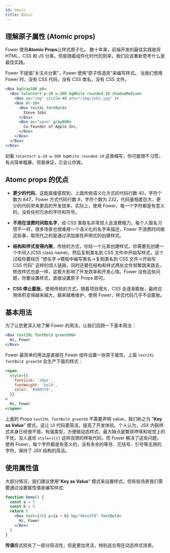 ```yaml
---
id: basic
title: Basic
---
```




## 理解原子属性 (Atomic props)

Fower 使用**Atomic Props**让样式原子化。 数十年来，前端开发的最佳实践是将 HTML，CSS 和 JS 分离，但是随着组件化时代的到来，我们应该重新思考什么是最佳实践。

Fower 不提倡“关注点分离”，Fower 使用“原子性道具”来编写样式。 当我们使用 Fower 时，没有 CSS 代码，没有 CSS 类名，没有 CSS 文件。

```jsx live
<Box bgGray100 p6>
  <Box toCenterY p-10 w-260 bgWhite rounded-10 shadowMedium>
    <Box as="img" circle-48 src="/img/jobs.jpg" />
    <Box ml-10>
      <Box textXL fontBold>
        Steve Jobs
      </Box>
      <Box as="span" gray800>
        Co-founder of Apple Inc.
      </Box>
    </Box>
  </Box>
</Box>
```

初看 `toCenterY p-20 w-300 bgWhite rounded-10` 这类缩写，你可能很不习惯，有点简单粗暴，但我保证，它会让你爽。

## Atomc props 的优点

- **更少的代码**，这能直接感观到，上面传统语义化方式的代码行数 40，字符个数为 847，Fower 方式代码行数 9，字符个数为 232，代码量相差巨大，更少的代码带来更高的开发效率，实际上，使用 Fower，每一个字符都是有意义的，没有任何冗余的字符和符号。

- **不用在浪费时间取名字**，给 CSS 类取名非常烦人且浪费精力，每个人取名习惯不一样，很多场景也很难用一个语义化的名字来描述，Fower 不浪费时间做这些事，取而代之的是通过添加属性声明式的创建样式。

- **结构和样式变得内聚**，传统的方式，你给一个元素创建样式，你需要先创建一个中间人(CSS class name)，然后复制类名到 CSS 文件中开始写样式，这个过程你要经历 "想名字->模板中编写类名->复制类名到 CSS 文件->开始写 CSS 代码" 这样的烦人链路，同时还要在结构和样式两处文件频繁跳来跳去，修改样式也是一样，这极大影响了开发效率和开发心情。Fower 没有这些问题，你要设置样式，直接设置原子 Props 即可。

- **CSS 停止膨胀**，使用传统的方式，随着项目增大，CSS 会逐渐膨胀，最终应用体积变得越来越大，越来越难维护，使用 Fower，样式代码几乎不会膨胀。

## 基本用法

为了让您更深入地了解 Fower 的用法，让我们回顾一下基本用法：

```jsx live
<Box text2XL fontBold green500>
  Hi, Fower
</Box>
```

Fower 最简单的用法是直接在 Fower 组件设置一些原子属性，上面 `text2XL fontBold green50` 会生产下面的样式：

```jsx live
<span
  style={{
    fontSize: '24px',
    fontWeight: 'bold',
    color: '#48bb78',
  }}
>
  Hi, Fower
</span>
```

上面的 Props `text2XL fontBold green50` 不需要声明 value，我们称之为 "**Key as Value**" 模式，这让 UI 代码更简洁，提高了开发体验。个人认为，JSX 内联样式本身已经很不错，有强类型，方便做动态样式，最大缺点是繁琐啰嗦和视觉上的干扰，没人喜欢 `style={{}}` 这样丑陋的样板代码，而 Fower 解决了这些问题，使用 Fower，每个字符都是有意义的，没有多余的等号、花括号、引号等无用的字符，保持了 JSX 结构的简洁。

## 使用属性值

大部分情况，我们建议使用"**Key as Value**" 模式来设置样式，但有些场景我们需要通过设置属性值来编写样式:

```jsx live
function Demo() {
  const a = 5
  const b = 5
  return (
    <Box text={30} p={a + b} bg="#bee3f8" fontBold>
      Hi, Fower
    </Box>
  )
}
```

**传值**模式损失了一部分简洁性，但是更加灵活，特别适合用在动态样式场景。
